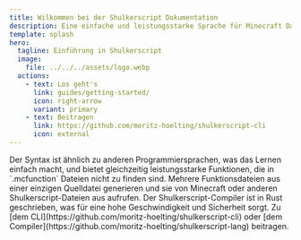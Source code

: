 ```yaml
---
title: Wilkommen bei der Shulkerscript Dokumentation
description: Eine einfache und leistungsstarke Sprache für Minecraft Datapacks
template: splash
hero:
  tagline: Einführung in Shulkerscript
  image:
    file: ../../../assets/logo.webp
  actions:
    - text: Los geht's
      link: guides/getting-started/
      icon: right-arrow
      variant: primary
    - text: Beitragen
      link: https://github.com/moritz-hoelting/shulkerscript-cli
      icon: external
---
```




<CardGrid stagger>
	<Card title="Einfacher Syntax" icon="seti:html">
		Der Syntax ist ähnlich zu anderen Programmiersprachen, was das Lernen einfach macht,
		und bietet gleichzeitig leistungsstarke Funktionen, die in `.mcfunction` Dateien nicht zu finden sind.
	</Card>
	<Card title="Unkomplizierte Functions" icon="add-document">
		Mehrere Funktionsdateien aus einer einzigen Quelldatei generieren und sie 
		von Minecraft oder anderen Shulkerscript-Dateien aus aufrufen.
	</Card>
	<Card title="In Rust geschrieben" icon="seti:rust">
		Der Shulkerscript-Compiler ist in Rust geschrieben, was für eine hohe Geschwindigkeit und Sicherheit sorgt.
	</Card>
	<Card title="Zum Projekt beitragen" icon="github">
		Zu [dem CLI](https://github.com/moritz-hoelting/shulkerscript-cli) oder [dem Compiler](https://github.com/moritz-hoelting/shulkerscript-lang) beitragen.
	</Card>
</CardGrid>


